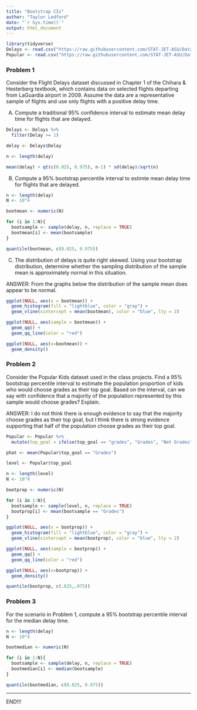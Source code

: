 ```yaml
---
title: "Bootstrap CIs"
author: "Taylor Ledford"
date: "`r Sys.time()`"
output: html_document
---
```


```r
library(tidyverse)
Delays <- read.csv("https://raw.githubusercontent.com/STAT-JET-ASU/Datasets/master/Chihara/FlightDelays.csv")
Popular <- read.csv("https://raw.githubusercontent.com/STAT-JET-ASU/Datasets/master/Instructor/popular.csv")
```


### Problem 1

Consider the Flight Delays dataset discussed in Chapter 1 of the Chihara & Hesterberg textbook, which contains data on selected flights departing from LaGuardia airport in 2009. Assume the data are a representative sample of flights and use only flights with a positive delay time. 

A) Compute a traditional 95% confidence interval to estimate mean delay time for flights that are delayed.

```r
Delays <- Delays %>%
  filter(Delay >= 1)

delay <- Delays$Delay

n <- length(delay)

mean(delay) + qt(c(0.025, 0.975), n-1) * sd(delay)/sqrt(n) 
```

B) Compute a 95% bootstrap percentile interval to estimte mean delay time for flights that are delayed. 

```r
n <- length(delay)
N <- 10^4

bootmean <- numeric(N)

for (i in 1:N){
  bootsample <- sample(delay, n, replace = TRUE)
  bootmean[i] <- mean(bootsample)
}

quantile(bootmean, c(0.025, 0.975))
```

C) The distribution of delays is quite right skewed. Using your bootstrap distribution, determine whether the sampling distribution of the sample mean is approximately normal in this situation.

ANSWER: From the graphs below the distribution of the sample mean does appear to be normal.

```r
ggplot(NULL, aes(x = bootmean)) + 
  geom_histogram(fill = "lightblue", color = "gray") +
  geom_vline(xintercept = mean(bootmean), color = "blue", lty = 2)

ggplot(NULL, aes(sample = bootmean)) + 
  geom_qq() + 
  geom_qq_line(color = "red")

ggplot(NULL, aes(x=bootmean)) +
  geom_density()
```


### Problem 2

Consider the Popular Kids dataset used in the class projects. Find a 95% bootstrap percentile interval to estimate the population proportion of kids who would choose grades as their top goal. Based on the interval, can we say with confidence that a majority of the population represented by this sample would choose grades? Explain.

ANSWER: I do not think there is enough evidence to say that the majority choose grades as their top goal, but I think there is strong evidence supporting that half of the population choose grades as their top goal.

```r
Popular <- Popular %>%
  mutate(top_goal = ifelse(top_goal == "grades", "Grades", "Not Grades"))

phat <- mean(Popular$top_goal == "Grades")

level <- Popular$top_goal

n <- length(level)
N <- 10^4

bootprop <- numeric(N)

for (i in 1:N){
  bootsample <- sample(level, n, replace = TRUE)
  bootprop[i] <- mean(bootsample == "Grades")
}

ggplot(NULL, aes(x = bootprop)) + 
  geom_histogram(fill = "lightblue", color = "gray") +
  geom_vline(xintercept = mean(bootprop), color = "blue", lty = 2)

ggplot(NULL, aes(sample = bootprop)) + 
  geom_qq() + 
  geom_qq_line(color = "red")

ggplot(NULL, aes(x=bootprop)) +
  geom_density()

quantile(bootprop, c(.025,.975))
```


### Problem 3

For the scenario in Problem 1, compute a 95% bootstrap percentile interval for the median delay time.

```r
n <- length(delay)
N <- 10^4

bootmedian <- numeric(N)

for (i in 1:N){
  bootsample <- sample(delay, n, replace = TRUE)
  bootmedian[i] <- median(bootsample)
}

quantile(bootmedian, c(0.025, 0.975))
```


<hr>

END!!!

